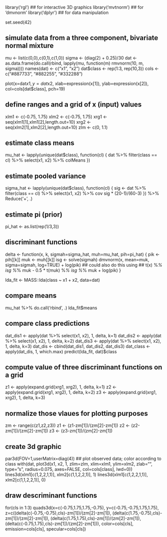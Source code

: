 library('rgl')     ## for interactive 3D graphics
library('mvtnorm') ## for 'dmvnorm'
library('dplyr')   ## for data manipulation

set.seed(42)

## simulate data from a three component, bivariate normal mixture
mu <- list(c(0,0),c(0,1),c(1,0))
sigma <- (diag(2) + 0.25)/30
dat <- as.data.frame(do.call(rbind,
  lapply(mu, function(m) rmvnorm(10, m, sigma))))
names(dat) <- c("x1", "x2")
dat$class <- rep(1:3, rep(10,3))
cols <- c("#887733", "#882255", "#332288")

plot(x=dat$x1, y=dat$x2, 
     xlab=expression(x[1]),
     ylab=expression(x[2]),
     col=cols[dat$class],
     pch=19)

## define ranges and a grid of x (input) values
xlm1 <- c(-0.75, 1.75)
xlm2 <- c(-0.75, 1.75)
xrg1 <- seq(xlm1[1],xlm1[2],length.out=10)
xrg2 <- seq(xlm2[1],xlm2[2],length.out=10)
zlm  <- c(0, 1.1)

## estimate class means
mu_hat <- lapply(unique(dat$class), function(cl) {
  dat %>% 
    filter(class == cl) %>%
    select(x1, x2) %>%
    colMeans
})

## estimate pooled variance
sigma_hat <- lapply(unique(dat$class), function(cl) {
  sig <- dat %>% 
    filter(class == cl) %>%
    select(x1, x2) %>%
    cov 
  sig * (20-1)/(60-3)
}) %>% Reduce('+', .)
  
## estimate pi (prior)
pi_hat <- as.list(rep(1/3,3))

## discriminant functions
delta <- function(x, k, sigmah=sigma_hat, muh=mu_hat, pih=pi_hat) {
  pik <- pih[[k]]
  muk <- muh[[k]]
  isg <- solve(sigmah)
  dmvnorm(x, mean=muk, sigma=sigmah, log=TRUE) + log(pik)
  ## could also do this using 
  ## t(x) %*% isg %*% muk - 0.5 * t(muk) %*% isg %*% muk + log(pik) 
}

lda_fit <- MASS::lda(class ~ x1 + x2, data=dat)

## compare means
mu_hat %>% do.call('rbind', .)
lda_fit$means

## compare class predictions
dat_dis1 <- apply(dat %>% select(x1, x2), 1, delta, k=1)
dat_dis2 <- apply(dat %>% select(x1, x2), 1, delta, k=2)
dat_dis3 <- apply(dat %>% select(x1, x2), 1, delta, k=3)
dat_dis <- cbind(dat_dis1, dat_dis2, dat_dis3)
dat_class <- apply(dat_dis, 1, which.max)
predict(lda_fit, dat)$class

## compute value of three discriminant functions on a grid
z1 <- apply(expand.grid(xrg1, xrg2), 1, delta, k=1)
z2 <- apply(expand.grid(xrg1, xrg2), 1, delta, k=2)
z3 <- apply(expand.grid(xrg1, xrg2), 1, delta, k=3)

## normalize those vlaues for plotting purposes
zm <- range(c(z1,z2,z3))
z1 <- (z1-zm[1])/(zm[2]-zm[1])
z2 <- (z2-zm[1])/(zm[2]-zm[1])
z3 <- (z3-zm[1])/(zm[2]-zm[1])

## create 3d graphic
par3d(FOV=1,userMatrix=diag(4))
## plot observed data; color according to class
with(dat, plot3d(x1, x2, 1,
                 zlim=zlm, xlim=xlm1, ylim=xlm2,
                 zlab="", type="s", radius=0.075,
                 axes=FALSE, col=cols[class], lwd=0))
lines3d(xlm1[c(1,2,2,1,1)], xlm2[c(1,1,2,2,1)], 1)
lines3d(xlm1[c(1,2,2,1,1)], xlm2[c(1,1,2,2,1)], 0)

## draw descriminant functions
for(cls in 1:3)
  quads3d(x=c(-0.75,1.75,1.75,-0.75),
          y=c(-0.75,-0.75,1.75,1.75),
          z=c((delta(c(-0.75,-0.75),cls)-zm[1])/(zm[2]-zm[1]),
              (delta(c(1.75,-0.75),cls)-zm[1])/(zm[2]-zm[1]),
              (delta(c(1.75,1.75),cls)-zm[1])/(zm[2]-zm[1]),
              (delta(c(-0.75,1.75),cls)-zm[1])/(zm[2]-zm[1])),
          color=cols[cls],
          emission=cols[cls],
          specular=cols[cls])





